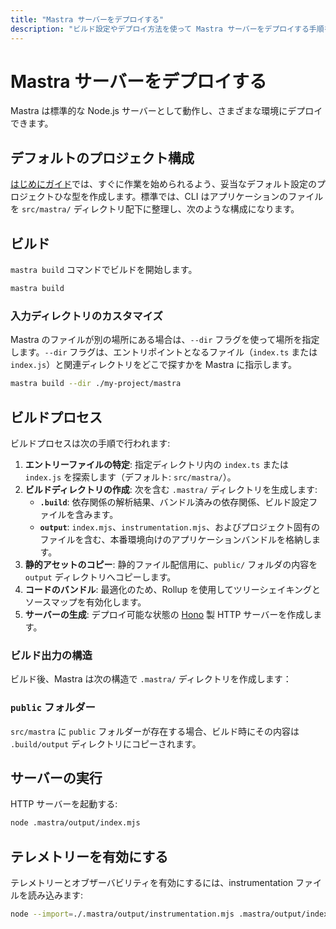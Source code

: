 ```yaml
---
title: "Mastra サーバーをデプロイする"
description: "ビルド設定やデプロイ方法を使って Mastra サーバーをデプロイする手順を学びましょう。"
---
```




# Mastra サーバーをデプロイする

Mastra は標準的な Node.js サーバーとして動作し、さまざまな環境にデプロイできます。

## デフォルトのプロジェクト構成

[はじめにガイド](/docs/getting-started/installation)では、すぐに作業を始められるよう、妥当なデフォルト設定のプロジェクトひな型を作成します。標準では、CLI はアプリケーションのファイルを `src/mastra/` ディレクトリ配下に整理し、次のような構成になります。

<FileTree>
  <FileTree.Folder name="src" defaultOpen>
    <FileTree.Folder name="mastra" defaultOpen>
      <FileTree.Folder name="agents" />
      <FileTree.Folder name="tools" />
      <FileTree.Folder name="workflows" />
      <FileTree.File name="index.ts" />
    </FileTree.Folder>
  </FileTree.Folder>
  <FileTree.File name="package.json" />
  <FileTree.File name="tsconfig.json" />
</FileTree>

## ビルド

`mastra build` コマンドでビルドを開始します。

```bash copy
mastra build
```


### 入力ディレクトリのカスタマイズ

Mastra のファイルが別の場所にある場合は、`--dir` フラグを使って場所を指定します。`--dir` フラグは、エントリポイントとなるファイル（`index.ts` または `index.js`）と関連ディレクトリをどこで探すかを Mastra に指示します。

```bash copy
mastra build --dir ./my-project/mastra
```


## ビルドプロセス

ビルドプロセスは次の手順で行われます:

1. **エントリーファイルの特定**: 指定ディレクトリ内の `index.ts` または `index.js` を探索します（デフォルト: `src/mastra/`）。
2. **ビルドディレクトリの作成**: 次を含む `.mastra/` ディレクトリを生成します:
    - **`.build`**: 依存関係の解析結果、バンドル済みの依存関係、ビルド設定ファイルを含みます。
    - **`output`**: `index.mjs`、`instrumentation.mjs`、およびプロジェクト固有のファイルを含む、本番環境向けのアプリケーションバンドルを格納します。
3. **静的アセットのコピー**: 静的ファイル配信用に、`public/` フォルダの内容を `output` ディレクトリへコピーします。
4. **コードのバンドル**: 最適化のため、Rollup を使用してツリーシェイキングとソースマップを有効化します。
5. **サーバーの生成**: デプロイ可能な状態の [Hono](https://hono.dev) 製 HTTP サーバーを作成します。

### ビルド出力の構造

ビルド後、Mastra は次の構造で `.mastra/` ディレクトリを作成します：

<FileTree>
  <FileTree.Folder name=".mastra" defaultOpen>
    <FileTree.Folder name=".build" />
    <FileTree.Folder name="output" />
  </FileTree.Folder>
</FileTree>

### `public` フォルダー

`src/mastra` に `public` フォルダーが存在する場合、ビルド時にその内容は `.build/output` ディレクトリにコピーされます。

## サーバーの実行

HTTP サーバーを起動する:

```bash copy
node .mastra/output/index.mjs
```


## テレメトリーを有効にする

テレメトリーとオブザーバビリティを有効にするには、instrumentation ファイルを読み込みます:

```bash copy
node --import=./.mastra/output/instrumentation.mjs .mastra/output/index.mjs
```
